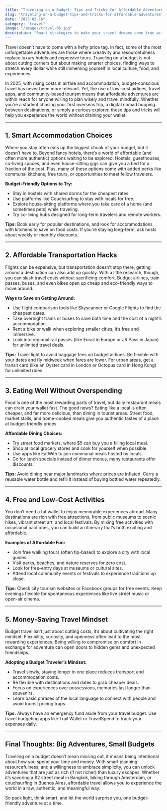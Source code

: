 ```yaml
---
title: "Traveling on a Budget: Tips and Tricks for Affordable Adventures"
slug: "traveling-on-a-budget-tips-and-tricks-for-affordable-adventures"
date: "2025-02-16"
category: "travel"
image: "/images/travel-06.jpg"
description: "Smart strategies to make your travel dreams come true without breaking the bank."
---
```


Travel doesn’t have to come with a hefty price tag. In fact, some of the most unforgettable adventures are those where creativity and resourcefulness replace luxury hotels and expensive tours. Traveling on a budget is not about cutting corners but about making smarter choices, finding ways to stretch every dollar while still immersing yourself in local culture, food, and experiences.

In 2025, with rising costs in airfare and accommodation, budget-conscious travel has never been more relevant. Yet, the rise of low-cost airlines, travel apps, and community-based tourism means that affordable adventures are within reach for anyone willing to plan wisely and travel mindfully. Whether you’re a student chasing your first overseas trip, a digital nomad hopping between destinations, or simply a curious explorer, these tips and tricks will help you experience the world without draining your wallet.

---

## 1. Smart Accommodation Choices

Where you stay often eats up the biggest chunk of your budget, but it doesn’t have to. Beyond fancy hotels, there’s a world of affordable (and often more authentic) options waiting to be explored. Hostels, guesthouses, co-living spaces, and even house-sitting gigs can give you a bed for a fraction of the cost. Plus, many of these options come with added perks like communal kitchens, free tours, or opportunities to meet fellow travelers.

**Budget-Friendly Options to Try:**

- Stay in hostels with shared dorms for the cheapest rates.
- Use platforms like Couchsurfing to stay with locals for free.
- Explore house-sitting platforms where you take care of a home (and sometimes pets) while traveling.
- Try co-living hubs designed for long-term travelers and remote workers.

**Tips:** Book early for popular destinations, and look for accommodations with kitchens to save on food costs. If you’re staying long-term, ask hosts about weekly or monthly discounts.

---

## 2. Affordable Transportation Hacks

Flights can be expensive, but transportation doesn’t stop there, getting around a destination can also add up quickly. With a little research, though, you can slash travel costs without sacrificing comfort. Budget airlines, train passes, buses, and even bikes open up cheap and eco-friendly ways to move around.

**Ways to Save on Getting Around:**

- Use flight comparison tools like Skyscanner or Google Flights to find the cheapest dates.
- Take overnight trains or buses to save both time and the cost of a night’s accommodation.
- Rent a bike or walk when exploring smaller cities, it’s free and immersive.
- Look into regional rail passes (like Eurail in Europe or JR Pass in Japan) for unlimited travel deals.

**Tips:** Travel light to avoid baggage fees on budget airlines. Be flexible with your dates and fly midweek when fares are lower. For urban areas, get a transit card (like an Oyster card in London or Octopus card in Hong Kong) for unlimited rides.

---

## 3. Eating Well Without Overspending

Food is one of the most rewarding parts of travel, but daily restaurant meals can drain your wallet fast. The good news? Eating like a local is often cheaper, and far more delicious, than dining in tourist areas. Street food, market stalls, and home-cooked meals give you authentic tastes of a place at budget-friendly prices.

**Affordable Dining Choices:**

- Try street food markets, where \$5 can buy you a filling local meal.
- Shop at local grocery stores and cook for yourself when possible.
- Use apps like EatWith to join communal meals hosted by locals.
- Go for lunch specials instead of dinner menus, many restaurants offer discounts.

**Tips:** Avoid dining near major landmarks where prices are inflated. Carry a reusable water bottle and refill it instead of buying bottled water repeatedly.

---

## 4. Free and Low-Cost Activities

You don’t need a fat wallet to enjoy memorable experiences abroad. Many destinations are rich with free attractions, from public museums to scenic hikes, vibrant street art, and local festivals. By mixing free activities with occasional paid ones, you can build an itinerary that’s both exciting and affordable.

**Examples of Affordable Fun:**

- Join free walking tours (often tip-based) to explore a city with local guides.
- Visit parks, beaches, and nature reserves for zero cost.
- Look for free-entry days at museums or cultural sites.
- Attend local community events or festivals to experience traditions up close.

**Tips:** Check city tourism websites or Facebook groups for free events. Keep evenings flexible for spontaneous experiences like live street music or open-air cinema.

---

## 5. Money-Saving Travel Mindset

Budget travel isn’t just about cutting costs, it’s about cultivating the right mindset. Flexibility, curiosity, and openness often lead to the most rewarding experiences. Being willing to compromise on comfort in exchange for adventure can open doors to hidden gems and unexpected friendships.

**Adopting a Budget Traveler’s Mindset:**

- Travel slowly, staying longer in one place reduces transport and accommodation costs.
- Be flexible with destinations and dates to grab cheaper deals.
- Focus on experiences over possessions, memories last longer than souvenirs.
- Learn basic phrases of the local language to connect with people and avoid tourist pricing traps.

**Tips:** Always have an emergency fund aside from your travel budget. Use travel budgeting apps like Trail Wallet or TravelSpend to track your expenses daily.

---

## Final Thoughts: Big Adventures, Small Budgets

Traveling on a budget doesn’t mean missing out, it means being intentional about how you spend your time and money. With smart planning, resourcefulness, and a willingness to embrace simplicity, you can unlock adventures that are just as rich (if not richer) than luxury escapes. Whether it’s savoring a \$2 street meal in Bangkok, biking through Amsterdam, or couchsurfing in Buenos Aires, affordable travel allows you to experience the world in a raw, authentic, and meaningful way.

So pack light, think smart, and let the world surprise you, one budget-friendly adventure at a time.
